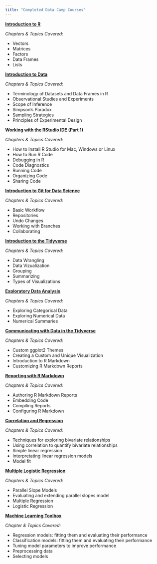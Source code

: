 ```yaml
---
title: "Completed Data Camp Courses"
---
```


**[Introduction to R](https://www.datacamp.com/statement-of-accomplishment/course/80b14d4f9ab3ecd42144c8f041995207578b66ab)**

  *Chapters & Topics Covered:* 
  
  * Vectors
  * Matrices
  * Factors
  * Data Frames
  * Lists

**[Introduction to Data](https://www.datacamp.com/statement-of-accomplishment/course/78cbba41ee509d37c3ef24cbab7c42be99b525e0)**

  *Chapters & Topics Covered:* 
  
  * Terminology of Datasets and Data Frames in R
  * Observational Studies and Experiments
  * Scope of Inference
  * Simpson's Paradox
  * Sampling Strategies
  * Principles of Experimental Design

**[Working with the RStudio IDE (Part 1)](https://www.datacamp.com/statement-of-accomplishment/course/034daebe28c4130f8008e23a0b728dd8ec3aee20)**

  *Chapters & Topics Covered:*
  
  * How to Install R Studio for Mac, Windows or Linux
  * How to Run R Code
  * Debugging in R
  * Code Diagnostics
  * Running Code
  * Organizing Code
  * Sharing Code

**[Introduction to Git for Data Science](https://www.datacamp.com/statement-of-accomplishment/course/6760c8656adb15df5c86bcbffd9a28c3d57686a1)**

  *Chapters & Topics Covered:*
  
  * Basic Workflow
  * Repositories
  * Undo Changes
  * Working with Branches
  * Collaborating

**[Introduction to the Tidyverse](https://www.datacamp.com/statement-of-accomplishment/course/d29ff280fc9927db31be9a1794d8ad433bc9cb0f)**

  *Chapters & Topics Covered:*

  * Data Wrangling
  * Data Vizualization
  * Grouping
  * Summarizing
  * Types of Visualizations
  
**[Exploratory Data Analysis](https://www.datacamp.com/statement-of-accomplishment/course/e28fc889cc69544e12b7dd85abbca2c8ba7c361b)**

  *Chapters & Topics Covered:*
  
  * Exploring Categorical Data
  * Exploring Numerical Data
  * Numerical Summaries

**[Communicating with Data in the Tidyverse](https://www.datacamp.com/statement-of-accomplishment/course/4fc912fd7e65ca1545fe27b4e111c55a9c63abff)**
  
  *Chapters & Topics Covered:*
  
  * Custom ggplot2 Themes
  * Creating a Custom and Unique Visualization
  * Introduction to R Markdown
  * Customizing R Markdown Reports

**[Reporting with R Markdown](https://www.datacamp.com/statement-of-accomplishment/course/6d3c69dfbb483f68e9d440b82f575ccb1156b79b)**

  *Chapters & Topics Covered:*
  
  * Authoring R Markdown Reports
  * Embedding Code
  * Compiling Reports
  * Configuring R Markdown
  
**[Correlation and Regression](https://www.datacamp.com/statement-of-accomplishment/course/b2ff40b3072dccebc5c769acd0e5201af16caef7)**
  
  *Chapters & Topics Covered:*
  
  * Techniques for exploring bivariate relationships
  * Using correlation to quantify bivariate relationships
  * Simple linear regression
  * Interpretating linear regression models
  * Model fit
  
**[Multiple Logistic Regression](https://www.datacamp.com/statement-of-accomplishment/course/456d2e3a60611b9e25982590eda17c99decaaadf)**

  *Chapters & Topics Covered:*
  
  * Parallel Slope Models
  * Evaluating and extending parallel slopes model
  * Multiple Regression
  * Logistic Regression
  
**[Machine Learning Toolbox](https://www.datacamp.com/statement-of-accomplishment/course/9d7388b169a045bb4883367f32182b4b2387413d)**

  *Chapter & Topics Covered:*
  
  * Regression models: fitting them and evaluating their performance
  * Classification models: fitting them and evaluating their performance
  * Tuning model parameters to improve performance
  * Preprocessing data
  * Selecting models